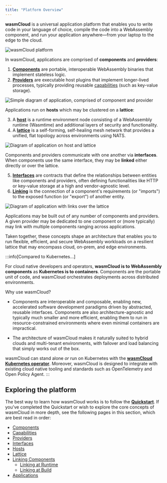 ```yaml
---
title: "Platform Overview"
---
```


**wasmCloud** is a universal application platform that enables you to write code in your language of choice, compile the code into a WebAssembly component, and run your application anywhere&mdash;from your laptop to the edge to the cloud.

![wasmCloud platform](/docs/images/wasmcloud-platform.png)

In wasmCloud, applications are comprised of **components** and **providers**:

1. [**Components**](/docs/concepts/components/) are portable, interoperable WebAssembly binaries that implement stateless logic. 
2. [**Providers**](/docs/concepts/providers/) are executable host plugins that implement longer-lived processes, typically providing reusable [capabilities](/docs/concepts/capabilities) (such as key-value storage).

![Simple diagram of application, comprised of component and provider](/docs/images/platform-app.png)

Applications run on **hosts** which may be clustered on a **lattice**:

3. A [**host**](/docs/concepts/hosts/) is a runtime environment node consisting of a WebAssembly runtime (Wasmtime) and additional layers of security and functionality.
4. A [**lattice**](/docs/concepts/lattice/) is a self-forming, self-healing mesh network that provides a unified, flat topology across environments using NATS.

![Diagram of application on host and lattice](/docs/images/platform-host.png)

Components and providers communicate with one another via **interfaces**. When components use the same interface, they may be **linked** either directly or over the lattice. 

5. [**Interfaces**](/docs/concepts/interfaces/) are contracts that define the relationships between entities like components and providers, often defining functionalities like HTTP or key-value storage at a high and vendor-agnostic level.
6. [**Linking**](/docs/concepts/linking-components/) is the connection of a component's requirements (or "imports") to the exposed function (or "export") of another entity.

![Diagram of application with links over the lattice](/docs/images/platform-links.png)

Applications may be built out of any number of components and providers. A given provider may be dedicated to one component or (more typically) may link with multiple components ranging across applications.

Taken together, these concepts shape an architecture that enables you to run flexible, efficient, and secure WebAssembly workloads on a resilient lattice that may encompass cloud, on-prem, and edge environments. 

:::info[Compared to Kubernetes...]

For cloud native developers and operators, **wasmCloud is to WebAssembly components** as **Kubernetes is to containers**. Components are the portable unit of code, and wasmCloud orchestrates deployments across distributed environments.

Why use wasmCloud?

* Components are interoperable and composable, enabling new, accelerated software development paradigms driven by abstracted, reusable interfaces. Components are also architecture-agnostic and typically much smaller and more efficient, enabling them to run in resource-constrained environments where even minimal containers are impractical. 

* The architecture of wasmCloud makes it naturally suited to hybrid clouds and multi-tenant environments, with failover and load balancing that simply works out of the box. 

wasmCloud can stand alone *or* run on Kubernetes with the [**wasmCloud Kubernetes operator**](https://github.com/wasmCloud/wasmcloud-operator). Moreover, wasmCloud is designed to integrate with existing cloud native tooling and standards such as OpenTelemetry and Open Policy Agent.
:::

## Exploring the platform 

The best way to learn how wasmCloud works is to follow the [**Quickstart**](/docs/tour/hello-world). If you've completed the Quickstart or wish to explore the core concepts of wasmCloud in more depth, see the following pages in this section, which are best read in order:

- [Components](/docs/concepts/components/)
- [Capabilities](/docs/concepts/capabilities/)
- [Providers](/docs/concepts/providers/)
- [Interfaces](/docs/concepts/interfaces/)
- [Hosts](/docs/concepts/hosts/)
- [Lattice](/docs/concepts/lattice/)
- [Linking Components](/docs/concepts/linking-components/)
    * [Linking at Runtime](/docs/concepts/linking-components/linking-at-runtime/)
    * [Linking at Build](/docs/concepts/linking-components/linking-at-build/)
- [Applications](/docs/concepts/applications/)

